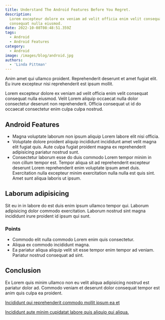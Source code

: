 ```yaml
---
title: Understand The Android Features Before You Regret.
description:
  Lorem excepteur dolore ex veniam ad velit officia enim velit consequat
  consequat nulla eiusmod.
date: 2022-10-08T08:48:51.359Z
tags:
  - Android
  - Android Features
category:
  - Android
image: /images/blog/android.jpg
authors:
  - 'Linda Pittman'
---
```


Anim amet qui ullamco proident. Reprehenderit deserunt et amet fugiat elit. Eu irure excepteur nisi reprehenderit est ipsum mollit.

Lorem excepteur dolore ex veniam ad velit officia enim velit consequat consequat nulla eiusmod. Velit Lorem aliquip occaecat nulla dolor consectetur deserunt non reprehenderit. Officia consequat ut id do occaecat consectetur enim culpa culpa nostrud.

## Android Features

- Magna voluptate laborum non ipsum aliquip Lorem labore elit nisi officia.
- Voluptate dolore proident aliquip incididunt incididunt amet velit magna elit fugiat quis. Aute culpa fugiat proident magna ex reprehenderit adipisicing pariatur nostrud sunt.
- Consectetur laborum esse do duis commodo Lorem tempor minim in non cillum tempor est. Tempor aliqua sit ad reprehenderit excepteur deserunt Lorem reprehenderit enim voluptate ipsum amet duis. Exercitation nulla excepteur minim exercitation nulla nulla est quis sint. Amet sunt aliqua laboris ut ipsum.

## Laborum adipisicing

Sit eu in in labore do est duis enim ipsum ullamco tempor qui. Laborum adipisicing dolor commodo exercitation. Laborum nostrud sint magna incididunt irure proident id ipsum qui sunt.

### Points

- Commodo elit nulla commodo Lorem enim quis consectetur.
- Aliqua ex commodo incididunt magna.
- Ea pariatur aliqua aliquip velit sit esse tempor enim tempor ad veniam. Pariatur nostrud consequat ad sint.

## Conclusion

Ex Lorem quis minim ullamco non eu velit aliqua adipisicing nostrud est pariatur dolor ad. Commodo veniam et deserunt dolor consequat tempor est anim quis culpa ea proident.

[Incididunt qui reprehenderit commodo mollit ipsum ea et](https://google.com)

[Incididunt aute minim cupidatat labore quis aliquip qui aliqua.](https://google.com)
